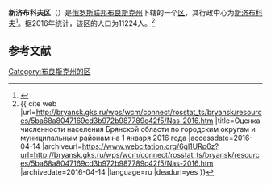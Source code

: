 {{Infobox Settlement
| official_name = 新济布科夫区
| native_name = Новозыбковский район
| image_flag = Flag of Novozybkovsky rayon (Bryansk oblast).png
| image_shield = Coat of Arms of Novozybkovskii rayon (Bryansk oblast).png
| image_map = Novozybkovsky raion Bryansk obl.png 
| settlement_type = [[区_(苏联)|区]]
| subdivision_type = [[国家|国家]]
| subdivision_type1 = [[州_(俄罗斯)|州]]
| subdivision_name = {{RUS}}
| subdivision_name1 = [[布良斯克州|布良斯克州]]
| seat_type = 行政中心
| seat = [[新济布科夫|新济布科夫]]
| population_as_of=2016
| population_footnotes = <ref name=stat />
| population_total = 11224
| timezone = [[莫斯科时间|MSK]]
| utc_offset = +3
}}
'''新济布科夫区'''（{{lang-ru|Новозыбковский район}}）是[[俄罗斯联邦|俄罗斯联邦]][[布良斯克州|布良斯克州]]下辖的一个[[区_(苏联)|区]]，其行政中心为[[新济布科夫|新济布科夫]]<ref name="I͡Uferev1992">{{cite book|author=Oleg Vasilʹevich I͡Uferev|title=Business-map Russia: Russia, the Central Region|url=https://books.google.com/books?id=fuciAQAAMAAJ&pg=PA41|year=1992|publisher=MP "NIK"|isbn=978-5-87484-003-7|pages=41–45|access-date=2020-11-27|archive-date=2020-12-04|archive-url=https://web.archive.org/web/20201204154907/https://books.google.com/books?id=fuciAQAAMAAJ&pg=PA41|dead-url=no}}</ref>。据2016年统计，该区的人口为11224人。<ref name=stat>{{ cite web |url=http://bryansk.gks.ru/wps/wcm/connect/rosstat_ts/bryansk/resources/5ba68a8047169cd3b972b987789c42f5/Nas-2016.htm |title=Оценка численности населения Брянской области по городским округам и муниципальным районам на 1 января 2016 года |accessdate=2016-04-14 |archiveurl=https://www.webcitation.org/6gl1URp6z?url=http://bryansk.gks.ru/wps/wcm/connect/rosstat_ts/bryansk/resources/5ba68a8047169cd3b972b987789c42f5/Nas-2016.htm |archivedate=2016-04-14 |language=ru |deadurl=yes }}</ref>

== 参考文献 ==
{{reflist}}

{{Russia-stub}}

[[Category:布良斯克州的区|Category:布良斯克州的区]]
